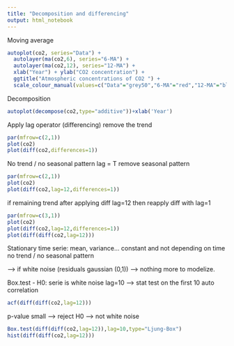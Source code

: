 ```yaml
---
title: "Decomposition and differencing"
output: html_notebook
---
```


Moving average
```r
autoplot(co2, series="Data") +
  autolayer(ma(co2,6), series="6-MA") +
  autolayer(ma(co2,12), series="12-MA") +
  xlab("Year") + ylab("CO2 concentration") +
  ggtitle("Atmospheric concentrations of CO2 ") +
  scale_colour_manual(values=c("Data"="grey50","6-MA"="red","12-MA"="blue"),breaks=c("Data","6-MA","12-MA"))
```

Decomposition
```r
autoplot(decompose(co2,type="additive"))+xlab('Year')
```

Apply lag operator (differencing) 
remove the trend 
```r
par(mfrow=c(2,1))
plot(co2)
plot(diff(co2,differences=1))
```

No trend / no seasonal pattern
lag = T remove seasonal pattern
```r
par(mfrow=c(2,1))
plot(co2)
plot(diff(co2,lag=12,differences=1))
```


if remaining trend after applying diff lag=12 then reapply diff with lag=1
```r
par(mfrow=c(3,1))
plot(co2)
plot(diff(co2,lag=12,differences=1))
plot(diff(diff(co2,lag=12)))
```

Stationary time serie: 
mean, variance... constant and not depending on time
no trend / no seasonal pattern

--> if white noise (residuals gaussian (0,1)) --> nothing more to modelize.

Box.test - H0: serie is white noise
lag=10 --> stat test on the first 10 auto correlation

```r
acf(diff(diff(co2,lag=12)))
```

p-value small --> reject H0 --> not white noise

```r
Box.test(diff(diff(co2,lag=12)),lag=10,type="Ljung-Box")
hist(diff(diff(co2,lag=12)))
```
